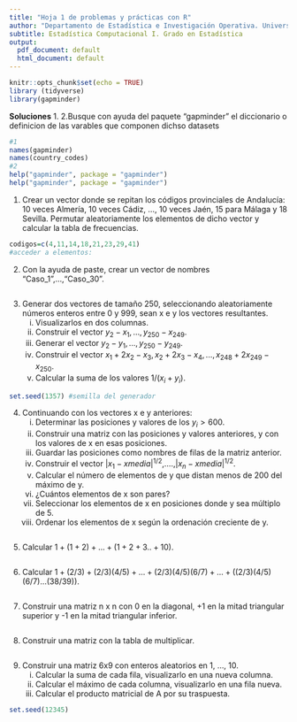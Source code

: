 ```yaml
---
title: "Hoja 1 de problemas y prácticas con R"
author: "Departamento de Estadística e Investigación Operativa. Universidad de Sevilla"
subtitle: Estadística Computacional I. Grado en Estadística
output:
  pdf_document: default
  html_document: default
---
```


```r
knitr::opts_chunk$set(echo = TRUE)
library (tidyverse)
library(gapminder)
```

**Soluciones**
1.
2.Busque con ayuda del paquete "gapminder" el diccionario o definicion de las varables que componen dichso datasets

```r
#1
names(gapminder)
names(country_codes)
#2
help("gapminder", package = "gapminder")
help("gapminder", package = "gapminder")
```




1. Crear un vector donde se repitan los códigos provinciales de Andalucía: 10 veces Almería, 10 veces Cádiz, ..., 10 veces Jaén, 15 para Málaga y 18 Sevilla. Permutar aleatoriamente los elementos de dicho vector y calcular la tabla de frecuencias.


```r
codigos=c(4,11,14,18,21,23,29,41)
#acceder a elementos:
```



2. Con la ayuda de paste, crear un vector de nombres "Caso_1",...,"Caso_30".

```r

```


3. Generar dos vectores de tamaño 250, seleccionando aleatoriamente números enteros entre 0 y 999, sean x e y los vectores resultantes.
    i)	Visualizarlos en dos columnas.
    ii)	Construir el vector $y_2-x_1,\ldots,y_{250}-x_{249}$.
    iii) Generar el vector $y_2-y_1,\ldots,y_{250}-y_{249}$.
    iv)	Construir el vector $x_1+2x_2-x_3,x_2+2x_3-x_4,...,x_{248}+2x_{249}-x_{250}$.
    v)	Calcular la suma de los valores 1/($x_i+y_i$).



```r
set.seed(1357) #semilla del generador
```




4.	Continuando con los vectores x e y anteriores:
    i)	Determinar las posiciones y valores de los $y_i>600$.
    ii)	Construir una matriz con las posiciones y valores anteriores, y con los valores de x en esas posiciones.
    iii)	Guardar las posiciones como nombres de filas de la matriz anterior.
    iv)	Construir el vector $|x_1-xmedia|^{1/2}$,....,$|x_n-xmedia|^{1/2}$.
    v)	Calcular el número de elementos de y que distan menos de 200 del máximo de y.
    vi)	¿Cuántos elementos de x son pares?
    vii)	Seleccionar los elementos de x en posiciones donde y sea múltiplo de 5.
    viii)	Ordenar los elementos de x según la ordenación creciente de y.


```r
```






5.	Calcular $1+ (1+2) + ...+ (1+2+3..+10)$.

```r

```


6.	Calcular $1+ (2/3) + (2/3)(4/5)+...+(2/3)(4/5)(6/7)+...+ ( (2/3)(4/5)(6/7)...(38/39) )$.

```r

```


7.	Construir una matriz n x n con 0 en la diagonal, +1 en la mitad triangular superior y -1 en la mitad triangular inferior.

```r

```


8.	Construir una matriz con la tabla de multiplicar.

```r

```


9.	Construir una matriz 6x9 con enteros aleatorios en 1, ..., 10.
    i) Calcular la suma de cada fila, visualizarlo en una nueva columna.
    ii)	Calcular el máximo de cada columna, visualizarlo en una fila nueva.
    iii) Calcular el producto matricial de A por su traspuesta.

```r
set.seed(12345)

```


